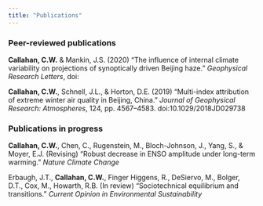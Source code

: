 ```yaml
---
title: "Publications"
---
```


### Peer-reviewed publications

**Callahan, C.W.** & Mankin, J.S. (2020) “The influence of internal climate variability on projections of synoptically driven Beijing haze.” *Geophysical Research Letters*, doi:

**Callahan, C.W.**, Schnell, J.L., & Horton, D.E. (2019) “Multi-index attribution of extreme winter air quality in Beijing, China.” *Journal of Geophysical Research: Atmospheres*, 124, pp. 4567–4583. doi:10.1029/2018JD029738

### Publications in progress

**Callahan, C.W.**, Chen, C., Rugenstein, M., Bloch-Johnson, J., Yang, S., & Moyer, E.J. (Revising) “Robust decrease in ENSO amplitude under long-term warming.” *Nature Climate Change*

Erbaugh, J.T., **Callahan, C.W.**, Finger Higgens, R., DeSiervo, M., Bolger, D.T., Cox, M., Howarth, R.B. (In review) “Sociotechnical equilibrium and transitions.” *Current Opinion in Environmental Sustainability*
